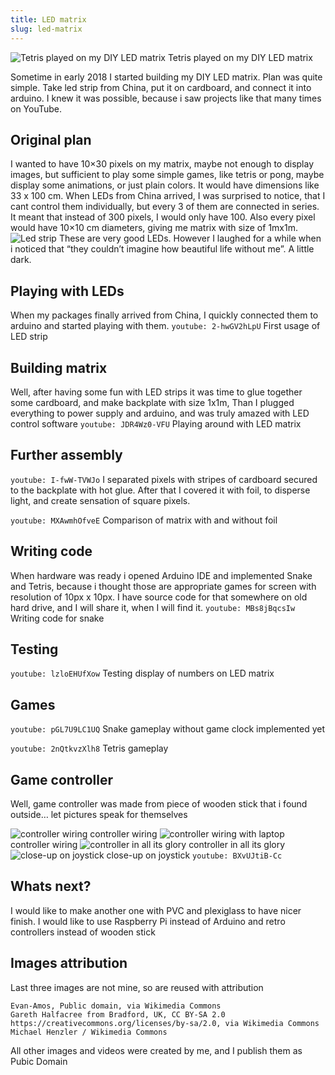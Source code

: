 ```yaml
---
title: LED matrix
slug: led-matrix
---
```



![Tetris played on my DIY LED matrix](../images/blog/led-matrix/tetris.png "Tetris played on my DIY LED matrix")
Tetris played on my DIY LED matrix

Sometime in early 2018 I started building my DIY LED matrix. Plan was quite simple. Take led strip from China, put it on cardboard, and connect it into arduino. I knew it was possible, because i saw projects like that many times on YouTube.
## Original plan  

I wanted to have 10×30 pixels on my matrix, maybe not enough to display images, but sufficient to play some simple games, like tetris or pong, maybe display some animations, or just plain colors. It would have dimensions like 33 x 100 cm. When LEDs from China arrived, I was surprised to notice, that I cant control them individually, but every 3 of them are connected in series. It meant that instead of 300 pixels, I would only have 100. Also every pixel would have 10×10 cm diameters, giving me matrix with size of 1mx1m.
![Led strip](../images/blog/led-matrix/led-strip.jpg "Led strip")
These are very good LEDs. However I laughed for a while when i noticed that “they couldn’t imagine how beautiful life without me”. A little dark.
## Playing with LEDs
When my packages finally arrived from China, I quickly connected them to arduino and started playing with them.
`youtube: 2-hwGV2hLpU`
First usage of LED strip
## Building matrix

Well, after having some fun with LED strips it was time to glue together some cardboard, and make backplate with size 1x1m, Than I plugged everything to power supply and arduino, and was truly amazed with LED control software
`youtube: JDR4Wz0-VFU`
Playing around with LED matrix

## Further assembly

`youtube: I-fwW-TVWJo`
I separated pixels with stripes of cardboard secured to the backplate with hot glue. After that I covered it with foil, to disperse light, and create sensation of square pixels.

`youtube: MXAwmhOfveE`
Comparison of matrix with and without foil

## Writing code

When hardware was ready i opened Arduino IDE and implemented Snake and Tetris, because i thought those are appropriate games for screen with resolution of 10px x 10px. I have source code for that somewhere on old hard drive, and I will share it, when I will find it.
`youtube: MBs8jBqcsIw`
Writing code for snake

## Testing

`youtube: lzloEHUfXow`
Testing display of numbers on LED matrix

## Games
`youtube: pGL7U9LC1UQ`
Snake gameplay without game clock implemented yet

`youtube: 2nQtkvzXlh8`
Tetris gameplay

## Game controller

Well, game controller was made from piece of wooden stick that i found outside… let pictures speak for themselves

![controller wiring](../images/blog/led-matrix/controller-wiring.jpg "controller wiring")
controller wiring
![controller wiring with laptop](../images/blog/led-matrix/controller-wiring-with-laptop.jpg "controller wiring with laptop")
controller wiring
![controller in all its glory](../images/blog/led-matrix/controller-in-all-its-glory.jpg "controller in all its glory")
controller in all its glory
![close-up on joystick](../images/blog/led-matrix/joystick-close-up.jpg "close-up on joystick")
close-up on joystick
`youtube: BXvUJtiB-Cc`

## Whats next?

I would like to make another one with PVC and plexiglass to have nicer finish. I would like to use Raspberry Pi instead of Arduino and retro controllers instead of wooden stick
<Gallery />
## Images attribution

Last three images are not mine, so are reused with attribution

    Evan-Amos, Public domain, via Wikimedia Commons
    Gareth Halfacree from Bradford, UK, CC BY-SA 2.0 https://creativecommons.org/licenses/by-sa/2.0, via Wikimedia Commons
    Michael Henzler / Wikimedia Commons

All other images and videos were created by me, and I publish them as Pubic Domain
